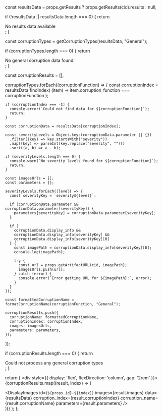 

  const resultsData = props.getResults ? props.getResults(cid).results : null;

  if (!resultsData || resultsData.length === 0) {
    return <div>No results data available</div>;
  }

  const corruptionTypes = getCorruptionTypes(resultsData, "General");

  if (corruptionTypes.length === 0) {
    return <div>No general corruption data found</div>;
  }

  const corruptionResults = [];

  corruptionTypes.forEach((corruptionFunction) => {
    const corruptionIndex = resultsData.findIndex(
      (item) => item.corruption_function === corruptionFunction
    );

    if (corruptionIndex === -1) {
      console.error(`Could not find data for ${corruptionFunction}`);
      return;
    }

    const corruptionData = resultsData[corruptionIndex];

    const severityLevels = Object.keys(corruptionData.parameter || {})
      .filter((key) => key.startsWith("severity"))
      .map((key) => parseInt(key.replace("severity", "")))
      .sort((a, b) => a - b);

    if (severityLevels.length === 0) {
      console.warn(`No severity levels found for ${corruptionFunction}`);
      return;
    }

    const imagesUrls = [];
    const parameters = {};

    severityLevels.forEach((level) => {
      const severityKey = `severity${level}`;

      if (corruptionData.parameter && corruptionData.parameter[severityKey]) {
        parameters[severityKey] = corruptionData.parameter[severityKey];
      }

      if (
        corruptionData.display_info &&
        corruptionData.display_info[severityKey] &&
        corruptionData.display_info[severityKey][0]
      ) {
        const imagePath = corruptionData.display_info[severityKey][0];
        console.log(imagePath);

        try {
          const url = props.getArtifactURL(cid, imagePath);
          imagesUrls.push(url);
        } catch (error) {
          console.error(`Error getting URL for ${imagePath}:`, error);
        }
      }
    });

    const formattedCorruptionName = formatCorruptionName(corruptionFunction, "General");

    corruptionResults.push({
      corruptionName: formattedCorruptionName,
      corruptionIndex: corruptionIndex,
      images: imagesUrls,
      parameters: parameters,
    });
  });

  if (corruptionResults.length === 0) {
    return <div>Could not process any general corruption types</div>;
  }

  return (
    <div style={{ display: 'flex', flexDirection: 'column', gap: '2rem' }}>
      {corruptionResults.map((result, index) => (
        <div key={index}>
          <DisplayImages
            id={`${props.id}-${index}`}
            images={result.images}
            data={resultsData}
            corruption_index={result.corruptionIndex}
            corruption_name={result.corruptionName}
            parameters={result.parameters}
          />
        </div>
      ))}
    </div>
  );
};


<GeneralSamples props={props} />
